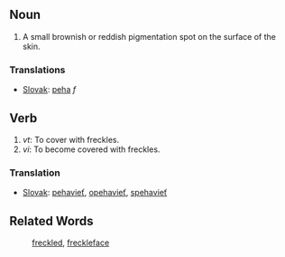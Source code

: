 ==Noun==
# A small brownish or reddish pigmentation spot on the surface of the skin.

===Translations===

*[[Slovak]]: [[peha]] ''f''

==Verb==
# ''vt'': To cover with freckles.
# ''vi'': To become covered with freckles.

===Translation===

*[[Slovak]]: [[pehavieť]], [[opehavieť]], [[spehavieť]]

==Related Words==
: [[freckled]], [[freckleface]]